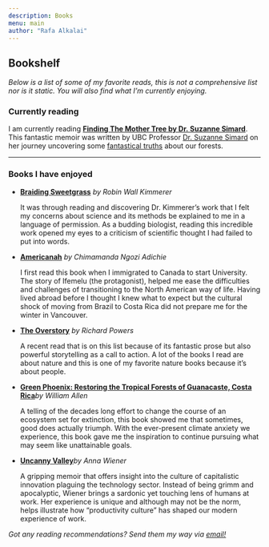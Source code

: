 ```yaml
---
description: Books
menu: main
author: "Rafa Alkalai"
---
```


## Bookshelf

*Below is a list of some of my favorite reads, this is not a comprehensive list nor is it static. You will also find what I'm currently enjoying.*

### Currently reading

I am currently reading [**Finding The Mother Tree by Dr. Suzanne Simard**](https://www.goodreads.com/book/show/54976983-finding-the-mother-tree?from_search=true&from_srp=true&qid=wkq1JQMvAt&rank=1). This fantastic memoir was written by UBC Professor [Dr. Suzanne Simard](https://forestry.ubc.ca/faculty-profile/suzanne-simard/) on her journey uncovering some [fantastical truths](https://www.ted.com/talks/suzanne_simard_how_trees_talk_to_each_other?language=en) about our forests.

------------------------------------------------------------------------

### Books I have enjoyed

-   [**Braiding Sweetgrass**](https://books.google.ca/books?id=vmM9BAAAQBAJ&printsec=frontcover&dq=braiding+sweetgrass&hl=en&sa=X&ved=2ahUKEwjywtzCl__uAhXG6Z4KHTikC-4Q6AEwAHoECAkQAg#v=onepage&q=braiding%20sweetgrass&f=false) *by Robin Wall Kimmerer*

    It was through reading and discovering Dr. Kimmerer's work that I felt my concerns about science and its methods be explained to me in a language of permission. As a budding biologist, reading this incredible work opened my eyes to a criticism of scientific thought I had failed to put into words.

-   [**Americanah**](https://books.google.ca/books?id=_wZ1Rf1QQ_EC&printsec=frontcover&dq=americanah&hl=en&sa=X&ved=2ahUKEwjUq7v8l__uAhUVsp4KHZ08D5wQ6AEwAHoECAYQAg#v=onepage&q=americanah&f=false) *by Chimamanda Ngozi Adichie*

    I first read this book when I immigrated to Canada to start University. The story of Ifemelu (the protagonist), helped me ease the difficulties and challenges of transitioning to the North American way of life. Having lived abroad before I thought I knew what to expect but the cultural shock of moving from Brazil to Costa Rica did not prepare me for the winter in Vancouver.

-   [**The Overstory**](https://books.google.ca/books?id=_zQsDwAAQBAJ&printsec=frontcover&dq=the+overstory&hl=en&sa=X&ved=2ahUKEwiqqLXWmf_uAhWHq54KHSMFAYQQ6AEwAHoECAUQAg#v=onepage&q=the%20overstory&f=false) *by Richard Powers*

    A recent read that is on this list because of its fantastic prose but also powerful storytelling as a call to action. A lot of the books I read are about nature and this is one of my favorite nature books because it's about people.

-   [**Green Phoenix: Restoring the Tropical Forests of Guanacaste, Costa Rica**](https://books.google.ca/books?id=T98l_OtHPR8C&printsec=frontcover&dq=green+phoenix&hl=en&sa=X&ved=2ahUKEwifodmvof_uAhXGr54KHaH8BEEQ6AEwAXoECAIQAg#v=onepage&q=green%20phoenix&f=false)*by William Allen*

    A telling of the decades long effort to change the course of an ecosystem set for extinction, this book showed me that sometimes, good does actually triumph. With the ever-present climate anxiety we experience, this book gave me the inspiration to continue pursuing what may seem like unattainable goals.

-   [**Uncanny Valley**](https://books.google.ca/books/about/Uncanny_Valley.html?id=5fqTDwAAQBAJ&redir_esc=y)*by Anna Wiener*

    A gripping memoir that offers insight into the culture of capitalistic innovation plaguing the technology sector. Instead of being grimm and apocalyptic, Wiener brings a sardonic yet touching lens of humans at work. Her experience is unique and although may not be the norm, helps illustrate how "productivity culture" has shaped our modern experience of work.

*Got any reading recommendations? Send them my way via [email!](mailto:ralkalai@student.ubc.ca)*
